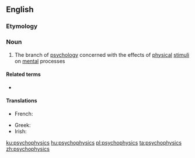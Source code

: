 ==English==
{{wikipedia}}
===Etymology===
{{prefix|psycho|physics|lang=en}}

===Noun===
{{en-noun|-}}

# {{label|en|psychology}} The branch of [[psychology]] concerned with the effects of [[physical]] [[stimulus|stimuli]] on [[mental]] processes

====Related terms====
* {{l|en|psychophysical}}

====Translations====
{{trans-top|a branch of psychology}}
* French: {{t+|fr|psychophysique|f}}
{{trans-mid}}
* Greek: {{t+|el|ψυχοφυσική|f|sc=Grek}}
* Irish: {{t|ga|sícifisic|f}}
{{trans-bottom}}

[[ku:psychophysics]]
[[hu:psychophysics]]
[[pl:psychophysics]]
[[ta:psychophysics]]
[[zh:psychophysics]]